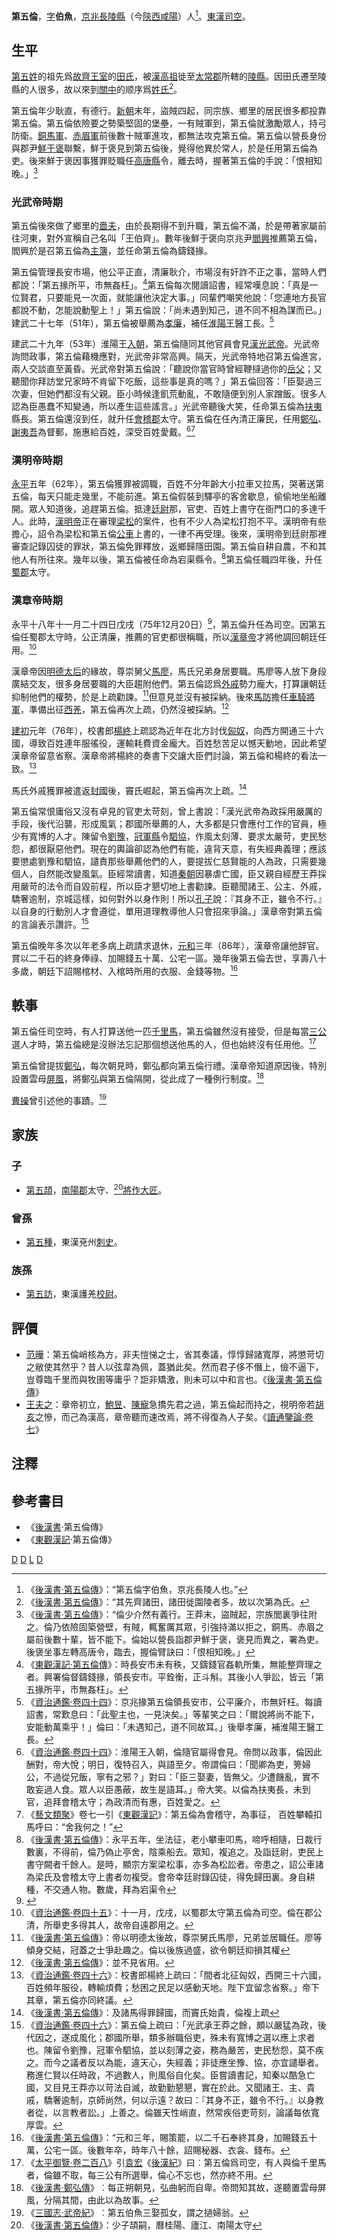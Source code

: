 {{Infobox Biography
| subject_name   = 第五倫
| image_name     = 
| image_size     = 
| image_caption  = 
| date_of_birth  = 生年不詳
| place_of_birth = [[西漢|西漢]]
| date_of_death  = 卒年不詳
| place_of_death = [[東漢|東漢]]
| occupation     = 漢朝官员
}}

'''第五倫'''{{BD|？||？||catIdx=D}}，[[表字|字]]'''伯魚'''，[[京兆尹|京兆]][[長陵縣_(西漢)|長陵縣]]（今[[陝西|陝西]][[咸陽|咸陽]]）人<ref>《[[:s:後漢書/卷41|後漢書·第五倫傳]]》：“第五倫字伯魚，京兆長陵人也。”</ref>。[[東漢|東漢]][[司空|司空]]。

==生平==
[[第五姓|第五姓]]的祖先爲[[田齊|故齊王室]]的[[田氏|田氏]]，被[[漢高祖|漢高祖]]徙至[[太常郡|太常郡]]所轄的[[陵縣_(西漢)|陵縣]]。因田氏遷至陵縣的人很多，故以來到[[關中|關中]]的顺序爲[[姓氏|姓氏]]<ref>《[[:s:後漢書/卷41|後漢書·第五倫傳]]》：“其先齊諸田，諸田徙園陵者多，故以次第為氏。</ref>。

第五倫年少耿直，有德行。[[新朝|新朝]]末年，盜賊四起，同宗族、鄉里的居民很多都投靠第五倫。第五倫依險要之勢築堅固的堡壘，一有賊軍到，第五倫就激勵眾人，持弓防衛。[[銅馬軍|銅馬軍]]、[[赤眉軍|赤眉軍]]前後數十賊軍進攻，都無法攻克第五倫。第五倫以營長身份與郡尹[[鮮于褒|鮮于褒]]聯繫，鮮于褒見到第五倫後，覺得他異於常人，於是任用第五倫為吏。後來鮮于褒因事獲罪貶職任[[高唐縣|高唐縣]]令，離去時，握著第五倫的手說：「恨相知晚。」<ref>《[[:s:後漢書/卷41|後漢書·第五倫傳]]》：“倫少介然有義行。王莽末，盜賊起，宗族閭裏爭往附之。倫乃依險固築營壁，有賊，輒奮厲其眾，引強持滿以拒之，銅馬、赤眉之屬前後數十輩，皆不能下。倫始以營長詣郡尹鮮于褒，褒見而異之，署為吏。後褒坐事左轉高唐令，臨去，握倫臂訣曰：「恨相知晚。」</ref>
===光武帝時期===
第五倫後來做了鄉里的[[嗇夫|嗇夫]]，由於長期得不到升職，第五倫不滿，於是帶著家屬前往河東，對外宣稱自己名叫「王伯齊」。數年後鮮于褒向京兆尹[[閻興|閻興]]推薦第五倫，閻興於是召第五倫為[[主簿|主簿]]，並任命第五倫為鑄錢掾。

第五倫管理長安市場，他公平正直，清廉耿介，市場沒有奸詐不正之事，當時人們都說：「第五掾所平，市無姦枉」。<ref>《[[:s:東觀漢記_(四庫全書本)/卷18|東觀漢記·第五倫傳]]》：時長安市未有秩，又鑄錢官姦軌所集，無能整齊理之者。興署倫督鑄錢掾，領長安市。平銓衡，正斗斛。其後小人爭訟，皆云「第五掾所平，市無姦枉」。</ref>第五倫每次閱讀詔書，經常嘆息說：「真是一位賢君，只要能見一次面，就能讓他決定大事。」同輩們嘲笑他說：「您連地方長官都說不動，怎能說動聖上！」第五倫說：「尚未遇到知己，道不同不相為謀而已。」建武二十七年（51年），第五倫被舉薦為[[孝廉|孝廉]]，補任[[淮陽王|淮陽王]]醫工長。<ref>《[[:s:資治通鑑/卷044|資治通鑑·卷四十四]]》：京兆掾第五倫領長安市，公平廉介，市無奸枉。每讀詔書，常歎息曰：「此聖主也，一見決矣。」等輩笑之曰：「爾說將尚不能下，安能動萬乘乎！」倫曰：「未遇知己，道不同故耳。」後舉孝廉，補淮陽王醫工長。</ref>

建武二十九年（53年）淮陽王[[入朝|入朝]]，第五倫隨同其他官員會見[[漢光武帝|漢光武帝]]。光武帝詢問政事，第五倫藉機應對，光武帝非常高興。隔天，光武帝特地召第五倫進宮，兩人交談直至黃昏。光武帝對第五倫說：「聽說你當官時曾經鞭撻過你的[[岳父|岳父]]；又聽聞你拜訪堂兄家時不肯留下吃飯，這些事是真的嗎？」第五倫回答：「臣娶過三次妻，但她們都沒有父親。臣小時候逢飢荒動亂，不敢隨便到別人家蹭飯。很多人認為臣愚蠢不知變通，所以產生這些謠言。」光武帝聽後大笑，任命第五倫為[[扶夷|扶夷]]縣長。第五倫還沒到任，就升任[[會稽郡|會稽郡]]太守。第五倫在任內清正廉民，任用[[鄭弘_(東漢)|鄭弘]]、[[謝夷吾|謝夷吾]]為督郵，施惠給百姓，深受百姓愛戴。<ref>《[[:s:資治通鑑/卷044|資治通鑑·卷四十四]]》：淮陽王入朝，倫隨官屬得會見。帝問以政事，倫因此酬對，帝大悅；明日，復特召入，與語至夕。帝謂倫曰：「聞卿為吏，篣婦公，不過從兄飯，寧有之邪？」對曰：「臣三娶妻，皆無父。少遭饑亂，實不敢妄過人食。眾人以臣愚蔽，故生是語耳。」帝大笑。以倫為扶夷長，未到官，追拜會稽太守；為政清而有惠，百姓愛之。</ref><ref>《[[藝文類聚|藝文類聚]]》卷七一引《[[東觀漢記|東觀漢記]]》：第五倫為會稽守，為事征， 百姓攀轅扣馬呼曰：“舍我何之！” </ref>

===漢明帝時期===
[[永平_(東漢)|永平]]五年（62年），第五倫獲罪被調職，百姓不分年齡大小拉車又拉馬，哭著送第五倫，每天只能走幾里，不能前進。第五倫假裝到驛亭的客舍歇息，偷偷地坐船離開。眾人知道後，追趕第五倫。抵達[[廷尉|廷尉]]那，官吏、百姓上書守在衙門口的多達千人。此時，[[漢明帝|漢明帝]]正在審理[[梁松|梁松]]的案件，也有不少人為梁松打抱不平。漢明帝有些擔心，詔令為梁松和第五倫[[公車_(漢朝)|公車]]上書的，一律不再受理。後來，漢明帝到廷尉那裡審查記錄囚徒的罪狀，第五倫免罪釋放，返鄉歸隱田園。第五倫自耕自農，不和其他人有所往來。幾年以後，第五倫被任命為宕渠縣令。<ref>《[[:s:後漢書/卷41|後漢書·第五倫傳]]》：永平五年，坐法征，老小攀車叩馬，啼呼相隨，日裁行數裏，不得前，倫乃偽止亭舍，陰乘船去。眾知，複追之。及詣廷尉，吏民上書守闕者千餘人。是時，顯宗方案梁松事，亦多為松訟者。帝患之，詔公車諸為梁氏及會稽太守上書者勿複受。會帝幸廷尉錄囚徒，得免歸田裏。身自耕種，不交通人物。數歲，拜為宕渠令</ref>第五倫任職四年後，升任[[蜀郡|蜀郡]]太守。

===漢章帝時期===
永平十八年十一月二十四日戊戌（75年12月20日）<ref>{{Cite web |url=http://sinocal.sinica.edu.tw/ |title=兩千年中西曆換算 |accessdate=2020-09-16 |archive-date=2018-06-15 |archive-url=https://web.archive.org/web/20180615004633/http://sinocal.sinica.edu.tw/ |dead-url=yes }}</ref>，第五倫升任為司空。因第五倫任蜀郡太守時，公正清廉，推薦的官吏都很稱職，所以[[漢章帝|漢章帝]]才將他調回朝廷任用。<ref>《[[:s:資治通鑑/卷045|資治通鑑·卷四十五]]》：十一月，戊戌，以蜀郡太守第五倫為司空。倫在郡公清，所舉吏多得其人，故帝自遠郡用之。</ref>

漢章帝因[[明德馬皇后|明德太后]]的緣故，尊崇舅父[[馬廖|馬廖]]，馬氏兄弟身居要職。馬廖等人放下身段廣結交友，很多身居要職的大臣趨附他們。第五倫認爲[[外戚|外戚]]勢力龐大，打算讓朝廷抑制他們的權勢，於是上疏勸諫。<ref>《[[:s:後漢書/卷41|後漢書·第五倫傳]]》：帝以明德太後故，尊崇舅氏馬廖，兄弟並居職任。廖等傾身交結，冠蓋之士爭赴趣之。倫以後族過盛，欲令朝廷抑損其權</ref>但意見並沒有被採納。後來[[馬防|馬防]]擔任[[車騎將軍|車騎將軍]]，準備出征[[西羌|西羌]]，第五倫再次上疏，仍然沒被採納。<ref>《[[:s:後漢書/卷41|後漢書·第五倫傳]]》：並不見省用。</ref>

[[建初_(東漢)|建初]]元年（76年），校書郎[[楊終|楊終]]上疏認為近年在北方討伐[[匈奴|匈奴]]，向西方開通三十六國，導致百姓連年服徭役，運輸耗費資金龐大。百姓愁苦足以憾天動地，因此希望漢章帝留意省察。漢章帝將楊終的奏書下交讓大臣們討論，第五倫和楊終的看法一致。<ref>《[[:s:資治通鑑/卷046|資治通鑑·卷四十六]]》：校書郎楊終上疏曰：「間者北征匈奴，西開三十六國，百姓頻年服役，轉輸煩費；愁困之民足以感動天地。陛下宜留念省察。」帝下其章，第五倫亦同終議。</ref>

馬氏外戚獲罪被遣返[[封國|封國]]後，竇氏崛起，第五倫再次上疏。<ref>《[[:s:後漢書/卷41|後漢書·第五倫傳]]》：及諸馬得罪歸國，而竇氏始貴，倫複上疏</ref>

第五倫常恨庸俗又沒有卓見的官吏太苛刻，曾上書說：「漢光武帝為政採用嚴厲的手段，後代沿襲，形成風氣；郡國所舉薦的人，大多都是只會應付工作的官員，極少有寬博的人才。陳留令[[劉豫_(東漢)|劉豫]]，[[冠軍縣|冠軍縣]]令[[駟協|駟協]]，作風太刻薄、要求太嚴苛，吏民愁怨，都很厭惡他們。現在的輿論卻認為他們有能，違背天意，有失經典義理；應該要懲處劉豫和駟協，譴責那些舉薦他們的人，要提拔仁慈賢能的人為政，只需要幾個人，自然能改變風氣。臣經常讀書，知道[[秦朝|秦朝]]因暴虐亡國，臣又親自經歷王莽採用嚴苛的法令而自毀前程，所以臣才懇切地上書勸諫。臣聽聞諸王、公主、外戚，驕奢逾制，京城這樣，如何對外以身作則！所以[[孔子|孔子]]說：『其身不正，雖令不行。』以自身的行動別人才會遵從，單用道理教導他人只會招來爭論。」漢章帝對第五倫的言論表示讚許。<ref>《[[:s:資治通鑑/卷046|資治通鑑·卷四十六]]》：第五倫上疏曰：「光武承王莽之餘，頗以嚴猛為政，後代因之，遂成風化；郡國所舉，類多辦職俗吏，殊未有寬博之選以應上求者也。陳留令劉豫，冠軍令駟協，並以刻薄之姿，務為嚴苦，吏民愁怨，莫不疾之。而今之議者反以為能，違天心，失經義；非徒應坐豫、協，亦宜譴舉者。務進仁賢以任時政，不過數人，則風俗自化矣。臣嘗讀書記，知秦以酷急亡國，又目見王莽亦以苛法自滅，故勤勤懇懇，實在於此。又聞諸王、主、貴戚，驕奢逾制，京師尚然，何以示遠？故曰：『其身不正，雖令不行。』以身教者從，以言教者訟。」上善之。倫雖天性峭直，然常疾俗吏苛刻，論議每依寬厚雲。</ref>

第五倫晚年多次以年老多病上疏請求退休，[[元和_(東漢)|元和]]三年（86年），漢章帝讓他辞官。賞以二千石的終身俸祿、加賜錢五十萬、公宅一區。幾年後第五倫去世，享壽八十多歲，朝廷下詔賜棺材、入棺時所用的衣服、金錢等物。<ref>《[[:s:後漢書/卷41|後漢書·第五倫傳]]》：“元和三年，賜策罷，以二千石奉終其身，加賜錢五十萬，公宅一區。後數年卒，時年八十餘，詔賜秘器、衣衾、錢布。</ref>

==軼事==
第五倫任司空時，有人打算送他一匹[[千里馬|千里馬]]，第五倫雖然沒有接受，但是每當[[三公|三公]]選人才時，第五倫總是沒辦法忘記那個想送他馬的人，但也始終沒有任用他。<ref>《[[:s:太平御覽/0208|太平御覽·卷二百八]]》引[[袁宏|袁宏]]《[[後漢紀|後漢紀]]》曰︰第五倫爲司空，有人與倫千里馬者，倫雖不取，每三公有所選舉，倫心不忘也，然亦終不用。</ref>

第五倫曾提拔[[鄭弘_(東漢)|鄭弘]]，每次朝見時，鄭弘都向第五倫行禮。漢章帝知道原因後，特別設置雲母[[屏風|屏風]]，將鄭弘與第五倫隔開，從此成了一種例行制度。<ref>《[[:s:後漢書/卷33|後漢書·鄭弘傳]]》︰每正朔朝見，弘曲躬而自卑。帝問知其故，遂聽置雲母屏風，分隔其間，由此以為故事。</ref>

[[曹操|曹操]]曾引述他的事蹟。<ref>《[[:s:三國志/卷01|三國志·武帝紀]]》︰第五伯魚三娶孤女，謂之撾婦翁。</ref>

==家族==
===子===
*[[第五頡|第五頡]]，[[南陽郡|南陽郡]]太守、<ref>《[[:s:後漢書/卷41|後漢書·第五倫傳]]》：少子頡嗣，曆桂陽、廬江、南陽太守</ref>[[將作大匠|將作大匠]]。
===曾孫===
*[[第五種|第五種]]，東漢兗州[[刺史|刺史]]。
===族孫===
*[[第五訪|第五訪]]，東漢護羌[[校尉|校尉]]。
==評價==
*[[范曄_(劉宋)|范曄]]：第五倫峭核為方，非夫愷悌之士，省其奏議，惇惇歸諸寬厚，將懲苛切之敝使其然乎？昔人以弦韋為佩，蓋猶此矣。然而君子侈不僭上，儉不逼下，豈尊臨千里而與牧圉等庸乎？詎非矯激，則未可以中和言也。《[[:s:後漢書/卷41|後漢書·第五倫傳]]》
*[[王夫之|王夫之]]：章帝初立，[[鮑昱|鮑昱]]、[[陳寵_(漢朝)|陳寵]]急撟先君之過，第五倫起而持之，視明帝若[[胡亥|胡亥]]之慘，而己為漢高，章帝聽而速改焉，將不得復為人子矣。《[[:s:讀通鑒論/卷07|讀通鑒論·卷七]]》
==注釋==
{{Reflist|2}}
<references/>
==參考書目==
* 《[[後漢書|後漢書]]·第五倫傳》
* 《[[東觀漢記|東觀漢記]]·第五倫傳》
{{wikisource|后汉书/卷41}}

{{東漢大司空司空}}

[[Category:東漢太守|D]]
[[Category:東漢縣令|D]]
[[Category:第五姓|L]]
[[Category:咸陽人|D]]